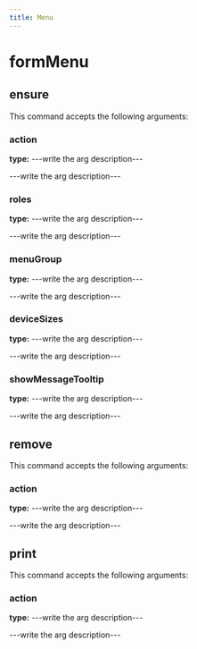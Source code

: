 ```yaml
---
title: Menu
---
```


# formMenu

## ensure

This command accepts the following arguments:

### action
**type:** ---write the arg description---

---write the arg description---

### roles
**type:** ---write the arg description---

---write the arg description---

### menuGroup
**type:** ---write the arg description---

---write the arg description---

### deviceSizes
**type:** ---write the arg description---

---write the arg description---

### showMessageTooltip
**type:** ---write the arg description---

---write the arg description---


## remove

This command accepts the following arguments:

### action
**type:** ---write the arg description---

---write the arg description---


## print

This command accepts the following arguments:

### action
**type:** ---write the arg description---

---write the arg description---


